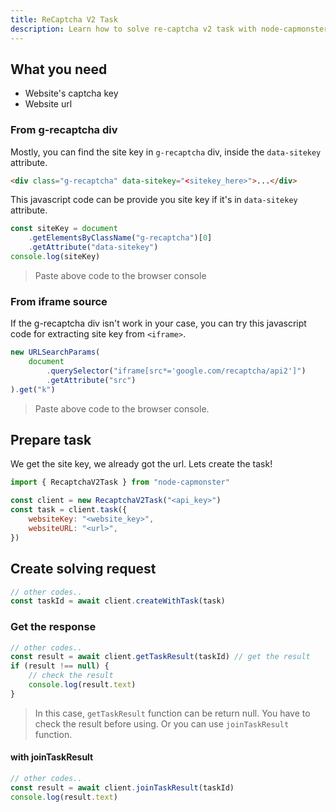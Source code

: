 ```yaml
---
title: ReCaptcha V2 Task
description: Learn how to solve re-captcha v2 task with node-capmonster.
---
```


## What you need

-   Website's captcha key
-   Website url

### From g-recaptcha div

Mostly, you can find the site key in `g-recaptcha` div, inside the `data-sitekey` attribute.

```html
<div class="g-recaptcha" data-sitekey="<sitekey_here>">...</div>
```

This javascript code can be provide you site key if it's in `data-sitekey` attribute.

```js
const siteKey = document
    .getElementsByClassName("g-recaptcha")[0]
    .getAttribute("data-sitekey")
console.log(siteKey)
```

> Paste above code to the browser console

### From iframe source

If the g-recaptcha div isn't work in your case, you can try this
javascript code for extracting site key from `<iframe>`.

```js
new URLSearchParams(
    document
        .querySelector("iframe[src*='google.com/recaptcha/api2']")
        .getAttribute("src")
).get("k")
```

> Paste above code to the browser console.

## Prepare task

We get the site key, we already got the url. Lets create the task!

```js
import { RecaptchaV2Task } from "node-capmonster"

const client = new RecaptchaV2Task("<api_key>")
const task = client.task({
    websiteKey: "<website_key>",
    websiteURL: "<url>",
})
```

## Create solving request

```javascript
// other codes..
const taskId = await client.createWithTask(task)
```

### Get the response

```javascript
// other codes..
const result = await client.getTaskResult(taskId) // get the result
if (result !== null) {
    // check the result
    console.log(result.text)
}
```

> In this case, `getTaskResult` function can be return null.
> You have to check the result before using.
> Or you can use `joinTaskResult` function.

#### with joinTaskResult

```javascript
// other codes..
const result = await client.joinTaskResult(taskId)
console.log(result.text)
```
